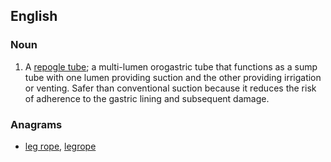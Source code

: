 ==English==

===Noun===
{{en-noun}}

# {{context|medicine|neonatal medicine}} A [[repogle tube]]; a multi-lumen orogastric tube that functions as a sump tube with one lumen providing suction and the other providing irrigation or venting.  Safer than conventional suction because it reduces the risk of adherence to the gastric lining and subsequent damage.

===Anagrams===
* [[leg rope#English|leg rope]], [[legrope#English|legrope]]